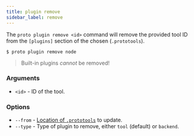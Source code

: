 ```yaml
---
title: plugin remove
sidebar_label: remove
---
```



<VersionLabel version="0.23.0" header />

The `proto plugin remove <id>` command will remove the provided tool ID from the `[plugins]` section
of the chosen (`.prototools`).

```shell
$ proto plugin remove node
```

> Built-in plugins _cannot_ be removed!

### Arguments

- `<id>` - ID of the tool.

### Options

- `--from` - [Location of `.prototools`](../../config#locations) to update.
  <VersionLabel version="0.41.0" />
- `--type` - Type of plugin to remove, either `tool` (default) or `backend`.
  <VersionLabel version="0.52.0" />
